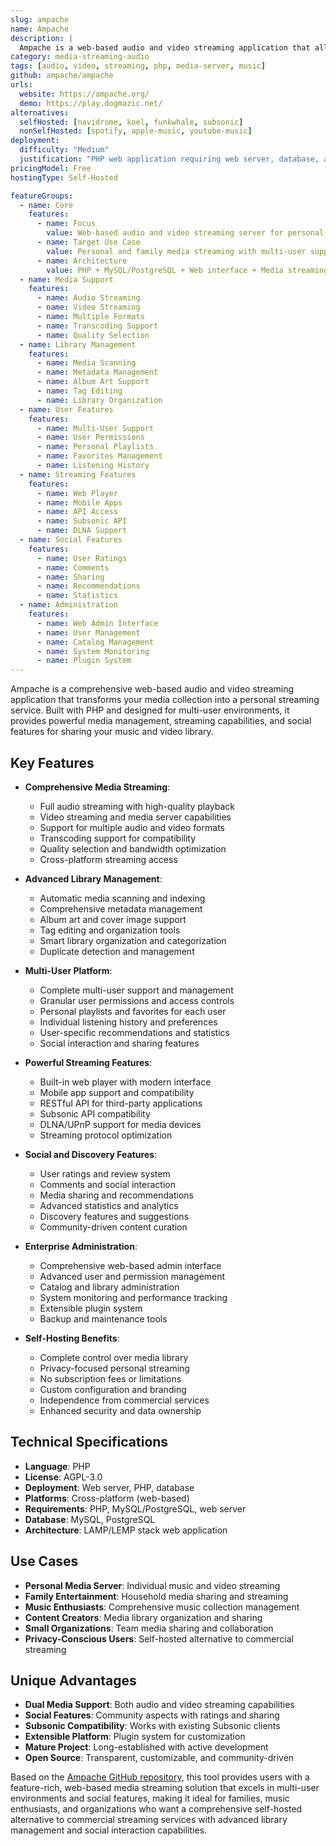 ```yaml
---
slug: ampache
name: Ampache
description: |
  Ampache is a web-based audio and video streaming application that allows you to access your music and video collection from anywhere. Built with PHP, it provides a comprehensive media server solution with support for multiple users, playlists, and various streaming formats.
category: media-streaming-audio
tags: [audio, video, streaming, php, media-server, music]
github: ampache/ampache
urls:
  website: https://ampache.org/
  demo: https://play.dogmazic.net/
alternatives:
  selfHosted: [navidrome, koel, funkwhale, subsonic]
  nonSelfHosted: [spotify, apple-music, youtube-music]
deployment:
  difficulty: "Medium"
  justification: "PHP web application requiring web server, database, and media file management. Standard LAMP stack setup with configuration for media libraries."
pricingModel: Free
hostingType: Self-Hosted

featureGroups:
  - name: Core
    features:
      - name: Focus
        value: Web-based audio and video streaming server for personal media collections
      - name: Target Use Case
        value: Personal and family media streaming with multi-user support and remote access
      - name: Architecture
        value: PHP + MySQL/PostgreSQL + Web interface + Media streaming + Multi-user
  - name: Media Support
    features:
      - name: Audio Streaming
      - name: Video Streaming
      - name: Multiple Formats
      - name: Transcoding Support
      - name: Quality Selection
  - name: Library Management
    features:
      - name: Media Scanning
      - name: Metadata Management
      - name: Album Art Support
      - name: Tag Editing
      - name: Library Organization
  - name: User Features
    features:
      - name: Multi-User Support
      - name: User Permissions
      - name: Personal Playlists
      - name: Favorites Management
      - name: Listening History
  - name: Streaming Features
    features:
      - name: Web Player
      - name: Mobile Apps
      - name: API Access
      - name: Subsonic API
      - name: DLNA Support
  - name: Social Features
    features:
      - name: User Ratings
      - name: Comments
      - name: Sharing
      - name: Recommendations
      - name: Statistics
  - name: Administration
    features:
      - name: Web Admin Interface
      - name: User Management
      - name: Catalog Management
      - name: System Monitoring
      - name: Plugin System
---
```


Ampache is a comprehensive web-based audio and video streaming application that transforms your media collection into a personal streaming service. Built with PHP and designed for multi-user environments, it provides powerful media management, streaming capabilities, and social features for sharing your music and video library.

## Key Features

- **Comprehensive Media Streaming**:

  - Full audio streaming with high-quality playback
  - Video streaming and media server capabilities
  - Support for multiple audio and video formats
  - Transcoding support for compatibility
  - Quality selection and bandwidth optimization
  - Cross-platform streaming access

- **Advanced Library Management**:

  - Automatic media scanning and indexing
  - Comprehensive metadata management
  - Album art and cover image support
  - Tag editing and organization tools
  - Smart library organization and categorization
  - Duplicate detection and management

- **Multi-User Platform**:

  - Complete multi-user support and management
  - Granular user permissions and access controls
  - Personal playlists and favorites for each user
  - Individual listening history and preferences
  - User-specific recommendations and statistics
  - Social interaction and sharing features

- **Powerful Streaming Features**:

  - Built-in web player with modern interface
  - Mobile app support and compatibility
  - RESTful API for third-party applications
  - Subsonic API compatibility
  - DLNA/UPnP support for media devices
  - Streaming protocol optimization

- **Social and Discovery Features**:

  - User ratings and review system
  - Comments and social interaction
  - Media sharing and recommendations
  - Advanced statistics and analytics
  - Discovery features and suggestions
  - Community-driven content curation

- **Enterprise Administration**:

  - Comprehensive web-based admin interface
  - Advanced user and permission management
  - Catalog and library administration
  - System monitoring and performance tracking
  - Extensible plugin system
  - Backup and maintenance tools

- **Self-Hosting Benefits**:
  - Complete control over media library
  - Privacy-focused personal streaming
  - No subscription fees or limitations
  - Custom configuration and branding
  - Independence from commercial services
  - Enhanced security and data ownership

## Technical Specifications

- **Language**: PHP
- **License**: AGPL-3.0
- **Deployment**: Web server, PHP, database
- **Platforms**: Cross-platform (web-based)
- **Requirements**: PHP, MySQL/PostgreSQL, web server
- **Database**: MySQL, PostgreSQL
- **Architecture**: LAMP/LEMP stack web application

## Use Cases

- **Personal Media Server**: Individual music and video streaming
- **Family Entertainment**: Household media sharing and streaming
- **Music Enthusiasts**: Comprehensive music collection management
- **Content Creators**: Media library organization and sharing
- **Small Organizations**: Team media sharing and collaboration
- **Privacy-Conscious Users**: Self-hosted alternative to commercial streaming

## Unique Advantages

- **Dual Media Support**: Both audio and video streaming capabilities
- **Social Features**: Community aspects with ratings and sharing
- **Subsonic Compatibility**: Works with existing Subsonic clients
- **Extensible Platform**: Plugin system for customization
- **Mature Project**: Long-established with active development
- **Open Source**: Transparent, customizable, and community-driven

Based on the [Ampache GitHub repository](https://github.com/ampache/ampache), this tool provides users with a feature-rich, web-based media streaming solution that excels in multi-user environments and social features, making it ideal for families, music enthusiasts, and organizations who want a comprehensive self-hosted alternative to commercial streaming services with advanced library management and social interaction capabilities.
